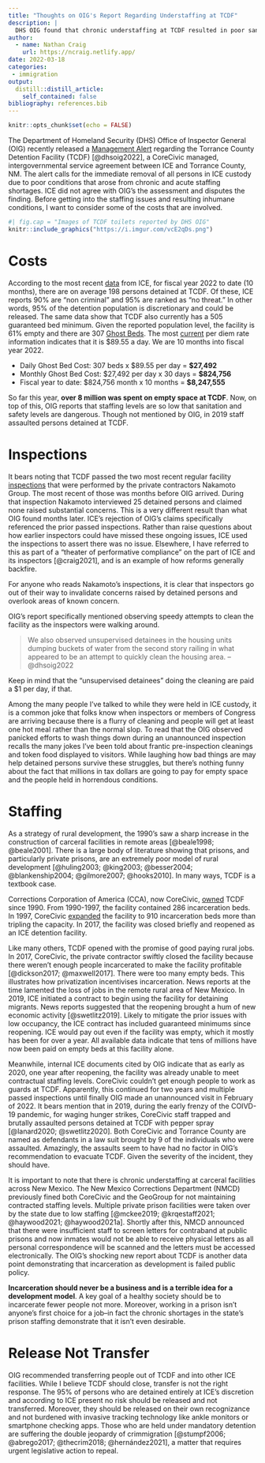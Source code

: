 ```yaml
---
title: "Thoughts on OIG's Report Regarding Understaffing at TCDF"
description: |
  DHS OIG found that chronic understaffing at TCDF resulted in poor sanitation and security. This post looks briefly at how much money was paid out to the facility in Ghost Beds during this time and how understaffing is an ongoing issue in New Mexico's carceral facilities.
author:
  - name: Nathan Craig
    url: https://ncraig.netlify.app/
date: 2022-03-18
categories:
 - immigration
output:
  distill::distill_article:
    self_contained: false
bibliography: references.bib
---
```


```r
knitr::opts_chunk$set(echo = FALSE)
```

The Department of Homeland Security (DHS) Office of Inspector General (OIG) recently released a [Management Alert](https://www.oig.dhs.gov/sites/default/files/assets/2022-03/OIG-22-31-Mar22-mgmtalert.pdf) regarding the Torrance County Detention Facility (TCDF) [@dhsoig2022], a CoreCivic managed, intergovernmental service agreement between ICE and Torrance County, NM. The alert calls for the immediate removal of all persons in ICE custody due to poor conditions that arose from chronic and acute staffing shortages. ICE did not agree with OIG's the assessment and disputes the finding. Before getting into the staffing issues and resulting inhumane conditions, I want to consider some of the costs that are involved.

```r
#| fig.cap = "Images of TCDF toilets reported by DHS OIG"
knitr::include_graphics("https://i.imgur.com/vcE2qDs.png")
```

# Costs

According to the most recent [data](https://www.ice.gov/doclib/detention/FY22_detentionStats03172022b.xlsx) from ICE, for fiscal year 2022 to date (10 months), there are on average 198 persons detained at TCDF. Of these, ICE reports 90% are "non criminal" and 95% are ranked as "no threat." In other words, 95% of the detention population is discretionary and could be released. The same data show that TCDF also currently has a 505 guaranteed bed minimum. Given the reported population level, the facility is 61% empty and there are 307 [Ghost Beds](https://ncraig.netlify.app/posts/2021-04-28-ice-detention-guaranteed-minimums/#ref-dhs2020). The most [current](https://www.dhs.gov/sites/default/files/publications/u.s._immigration_and_customs_enforcement.pdf) per diem rate information indicates that it is \$89.55 a day. We are 10 months into fiscal year 2022.

-   Daily Ghost Bed Cost: 307 beds x \$89.55 per day = **\$27,492**
-   Monthly Ghost Bed Cost: \$27,492 per day x 30 days = **\$824,756**
-   Fiscal year to date: \$824,756 month x 10 months = **\$8,247,555**

So far this year, **over 8 million was spent on empty space at TCDF**. Now, on top of this, OIG reports that staffing levels are so low that sanitation and safety levels are dangerous. Though not mentioned by OIG, in 2019 staff assaulted persons detained at TCDF.

# Inspections

It bears noting that TCDF passed the two most recent regular facility [inspections](https://www.ice.gov/detain/facility-inspections) that were performed by the private contractors Nakamoto Group. The most recent of those was months before OIG arrived. During that inspection Nakamoto interviewed 25 detained persons and claimed none raised substantial concerns. This is a very different result than what OIG found months later. ICE's rejection of OIG's claims specifically referenced the prior passed inspections. Rather than raise questions about how earlier inspectors could have missed these ongoing issues, ICE used the inspections to assert there was no issue. Elsewhere, I have referred to this as part of a "theater of performative compliance" on the part of ICE and its inspectors [@craig2021], and is an example of how reforms generally backfire.

<aside>

For anyone who reads Nakamoto's inspections, it is clear that inspectors go out of their way to invalidate concerns raised by detained persons and overlook areas of known concern.

</aside>

OIG's report specifically mentioned observing speedy attempts to clean the facility as the inspectors were walking around.

> We also observed unsupervised detainees in the housing units dumping buckets of water from the second story railing in what appeared to be an attempt to quickly clean the housing area. --@dhsoig2022

Keep in mind that the "unsupervised detainees" doing the cleaning are paid a \$1 per day, if that.

Among the many people I've talked to while they were held in ICE custody, it is a common joke that folks know when inspectors or members of Congress are arriving because there is a flurry of cleaning and people will get at least one hot meal rather than the normal slop. To read that the OIG observed panicked efforts to wash things down during an unannounced inspection recalls the many jokes I've been told about frantic pre-inspection cleanings and token food displayed to visitors. While laughing how bad things are may help detained persons survive these struggles, but there's nothing funny about the fact that millions in tax dollars are going to pay for empty space and the people held in horrendous conditions.

# Staffing

As a strategy of rural development, the 1990's saw a sharp increase in the construction of carceral facilities in remote areas [@beale1998; @beale2001]. There is a large body of literature showing that prisons, and particularly private prisons, are an extremely poor model of rural development [@huling2003; @king2003; @besser2004; @blankenship2004; @gilmore2007; @hooks2010]. In many ways, TCDF is a textbook case.

Corrections Corporation of America (CCA), now CoreCivic, [owned](http://web.archive.org/web/20140427035109/https://www.cca.com/facilities/torrance-county-detention-facility#.U1x-uufgqUk) TCDF since 1990. From 1990-1997, the facility contained 286 incarceration beds. In 1997, CoreCivic [expanded](https://web.archive.org/web/20181020085410/http://townofestancia.com/index.php?page=about-us) the facility to 910 incarceration beds more than tripling the capacity. In 2017, the facility was closed briefly and reopened as an ICE detention facility.

Like many others, TCDF opened with the promise of good paying rural jobs. In 2017, CoreCivic, the private contractor swiftly closed the facility because there weren't enough people incarcerated to make the facility profitable [@dickson2017; @maxwell2017]. There were too many empty beds. This illustrates how privatization incentivises incarceration. News reports at the time lamented the loss of jobs in the remote rural area of New Mexico. In 2019, ICE initiated a contract to begin using the facility for detaining migrants. News reports suggested that the reopening brought a hum of new economic activity [@swetlitz2019]. Likely to mitigate the prior issues with low occupancy, the ICE contract has included guaranteed minimums since reopening. ICE would pay out even if the facility was empty, which it mostly has been for over a year. All available data indicate that tens of millions have now been paid on empty beds at this facility alone.

Meanwhile, internal ICE documents cited by OIG indicate that as early as 2020, one year after reopening, the facility was already unable to meet contractual staffing levels. CoreCivic couldn't get enough people to work as guards at TCDF. Apparently, this continued for two years and multiple passed inspections until finally OIG made an unannounced visit in February of 2022. It bears mention that in 2019, during the early frenzy of the COIVD-19 pandemic, for waging hunger strikes, CoreCivic staff trapped and brutally assaulted persons detained at TCDF with pepper spray [@lanard2020; @swetlitz2020]. Both CoreCivic and Torrance County are named as defendants in a law suit brought by 9 of the individuals who were assaulted. Amazingly, the assaults seem to have had no factor in OIG's recommendation to evacuate TCDF. Given the severity of the incident, they should have.

It is important to note that there is chronic understaffing at carceral facilities across New Mexico. The New Mexico Corrections Department (NMCD) previously fined both CoreCivic and the GeoGroup for not maintaining contracted staffing levels. Multiple private prison facilities were taken over by the state due to low staffing [@mckee2019; @krqestaff2021; @haywood2021; @haywood2021a]. Shortly after this, NMCD announced that there were insufficient staff to screen letters for contraband at public prisons and now inmates would not be able to receive physical letters as all personal correspondence will be scanned and the letters must be accessed electronically. The OIG's shocking new report about TCDF is another data point demonstrating that incarceration as development is failed public policy.

**Incarceration should never be a business and is a terrible idea for a development model**. A key goal of a healthy society should be to incarcerate fewer people not more. Moreover, working in a prison isn't anyone's first choice for a job--in fact the chronic shortages in the state's prison staffing demonstrate that it isn't even desirable.

# Release Not Transfer

OIG recommended transferring people out of TCDF and into other ICE facilities. While I believe TCDF should close, transfer is not the right response. The 95% of persons who are detained entirely at ICE's discretion and according to ICE present no risk should be released and not transferred. Moreover, they should be released on their own recognizance and not burdened with invasive tracking technology like ankle monitors or smartphone checking apps. Those who are held under mandatory detention are suffering the double jeopardy of crimmigration [@stumpf2006; @abrego2017; @thecrim2018; @hernández2021], a matter that requires urgent legislative action to repeal.
